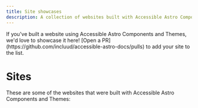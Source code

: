 ```yaml
---
title: Site showcases
description: A collection of websites built with Accessible Astro Components and Themes.
---
```



<Aside type="tip" title="Showcase your site">
  If you've built a website using Accessible Astro Components and Themes, we'd love to showcase it here! [Open a PR](https://github.com/incluud/accessible-astro-docs/pulls) to add your site to the list.
</Aside>


# Sites

These are some of the websites that were built with Accessible Astro Components and Themes:

<div class="not-content">
  <CardGrid>
    <Card title="Incluud.dev" url="https://incluud.dev" img="https://incluud.dev/shared/social-preview-image.png" />
    <Card title="Mark Teekman" url="https://markteekman.nl" img="https://markteekman.nl/social-preview-image.png" />
    <Card title="Haico Paulussen" url="https://haicopaulussen.nl" img="https://haicopaulussen.nl/social-preview-image.png" />
    <Card title="Blogr Landing Page" url="https://markteekman.github.io/blogr-landing-page/" img="https://markteekman.github.io/blogr-landing-page/social-preview-image.png" />
    <Card title="Easybank Landing Page" url="https://markteekman.github.io/easybank-landing-page/" img="https://markteekman.github.io/easybank-landing-page/assets/social-image-preview.png" />
    <Card title="Sunnyside Agency" url="https://markteekman.github.io/sunnyside-agency-landing-page/" img="https://markteekman.github.io/sunnyside-agency-landing-page/assets/social-preview-image.png" />
  </CardGrid>
</div>
